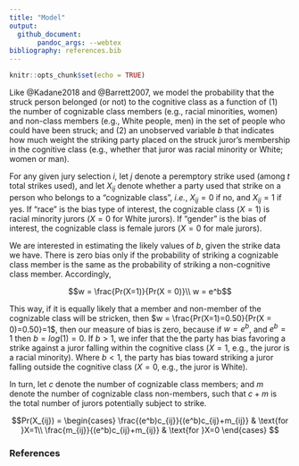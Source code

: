 ```yaml
---
title: "Model"
output: 
  github_document:
       pandoc_args: --webtex
bibliography: references.bib
---
```


```r
knitr::opts_chunk$set(echo = TRUE)
```

Like @Kadane2018 and @Barrett2007, we model the probability that the struck person belonged (or not) to the cognitive class as a function of (1) the number of cognizable class members (e.g., racial minorities, women) and non-class members (e.g., White people, men) in the set of people who could have been struck; and (2) an unobserved variable $b$ that indicates how much weight the striking party placed on the struck juror's membership in the cognitive class (e.g., whether that juror was racial minority or White; women or man). 

For any given jury selection $i$, let $j$ denote a peremptory strike used (among $t$ total strikes used), and let $X_{ij}$ denote whether a party used that strike on a person who belongs to a "cognizable class", _i.e._, $X_{ij} = 0$ if no, and $X_{ij} = 1$ if yes. If "race" is the bias type of interest, the cognizable class ($X = 1$) is racial minority jurors ($X = 0$ for White jurors).  If "gender" is the bias of interest, the cognizable class is female jurors ($X=0$ for male jurors).

We are interested in estimating the likely values of $b$, given the strike data we have. There is zero bias only if the probability of striking a cognizable class member is the same as the probability of striking a non-cognitive class member.  Accordingly,

$$w = \frac{Pr(X=1)}{Pr(X = 0)}\\
w = e^b$$

This way, if it is equally likely that a member and non-member of the cognizable class will be stricken, then $w = \frac{Pr(X=1)=0.50}{Pr(X = 0)=0.50}=1$, then our measure of bias is zero, because if $w=e^b$, and $e^b=1$ then $b=log(1)=0$. If $b>1$, we infer that the the party has bias favoring a strike against a juror falling within the cognitive class ($X=1$, e.g., the juror is a racial minority). Where $b<1$, the party has bias toward striking a juror falling outside the cognitive class ($X=0$, e.g., the juror is White). 

In turn, let $c$ denote the number of cognizable class members; and $m$ denote the number of cognizable class non-members, such that $c+m$ is the total number of jurors potentially subject to strike.

$$Pr(X_{ij}) =
\begin{cases}
  \frac{(e^b)c_{ij}}{(e^b)c_{ij}+m_{ij}} & \text{for }X=1\\    
  \frac{m_{ij}}{(e^b)c_{ij}+m_{ij}} & \text{for }X=0  
\end{cases}
$$

### References